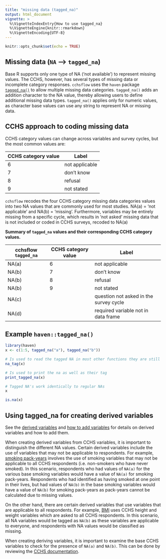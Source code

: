 ```yaml
---
title: "missing data (tagged_na)"
output: html_document
vignette: >
  %\VignetteIndexEntry{How to use tagged_na}     
  %\VignetteEngine{knitr::rmarkdown} 
  %\VignetteEncoding{UTF-8}
---
```


```r
knitr::opts_chunk$set(echo = TRUE)
```

## Missing data (`NA` --> `tagged_na`)

Base R supports only one type of NA ('not available') to represent missing 
values. The CCHS, however, has several types of missing data or incomplete 
category responses. `cchsflow` uses the `haven` package [`tagged_na()`](https://haven.tidyverse.org/reference/tagged_na.html) 
to allow multiple missing data categories. `tagged_na()` adds an addition 
character to the NA value, thereby allowing users to define additional missing 
data types. `tagged_na()` applies only for numeric values, as character base 
values can use any string to represent NA or missing data. 

## CCHS approach to coding missing data

CCHS category values can change across variables and survey 
cycles, but the most common values are:

| CCHS category value | Label |
|----------------|--------------|
| 6                  | not applicable   |
| 7                  | don't know       |
| 8                  | refusal          |
| 9                  | not stated       |


`cchsflow` recodes the four CCHS category missing data categories values into 
two NA values that are commonly used for most studies. NA(a) = 'not applicable' 
and NA(b) = 'missing'. Furthermore, variables may be entirely missing from a 
specific cycle, which results in 'not asked' missing data that is not included 
or coded in CCHS surveys, recoded to NA(a)

**Summary of `tagged_na` values and their corresponding CCHS category values.**

| cchsflow `tagged_na` | CCHS category value | Label |
|----------------|--------------|-----------------|
| NA(a) | 6                  | not applicable     |
| NA(b) | 7                  | don't know         |
| NA(b) | 8                  | refusal            |
| NA(b) | 9                  | not stated         |
| NA(c) | | question not asked in the survey cycle  |
| NA(d) | | required variable not in data frame |

## Example `haven::tagged_na()`
```r
library(haven)
x <- c(1:5, tagged_na("a"), tagged_na("b"))

# Is used to read the tagged NA in most other functions they are still viewed as NA
na_tag(x)
```
```r
# Is used to print the na as well as their tag
print_tagged_na(x)
```
```r
# Tagged NA's work identically to regular NAs
x
```
```r
is.na(x)
```

## Using tagged_na for creating derived variables

See the [derived variables](derived_variables.html) and
[how to add variables](how_to_add_variables.html) for details on derived
variables and how to add them.

When creating derived variables from CCHS variables, it is important to
distinguish the different NA values. Certain derived variables include the use
of variables that may not be applicable to respondents. For example,
[smoking pack-years](https://big-life-lab.github.io/cchsflow/reference/pack_years_fun.html)
involves the use of smoking variables that may not be applicable to all CCHS
respondents (i.e. non-smokers who have never smoked). In this scenario,
respondents who had values of `NA(a)` for the various base smoking variables
would have a value of `NA(a)` for smoking pack-years. Respondents who had
identified as having smoked at one point in their lives, but had values of
`NA(b)` in the base smoking variables would have a value of `NA(b)` for smoking
pack-years as pack-years cannot be calculated due to missing values.

On the other hand, there are certain derived variables that use variables that
are applicable to all respondents. For example, [BMI](https://big-life-lab.github.io/cchsflow/reference/bmi_fun.html) uses CCHS
height and weight variables which are asked to all CCHS respondents. In this
scenario, all NA variables would be tagged as `NA(b)` as these variables are
applicable to everyone, and respondents with NA values would be classified as
missing. 

When creating deriving variables, it is important to examine the base CCHS
variables to check for the presence of `NA(a)` and `NA(b)`. This can be done
by reviewing the [CCHS documentation](https://osf.io/g6d84/).

